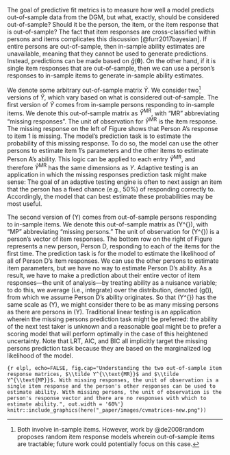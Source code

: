 The goal of predictive fit metrics is to measure how well a model predicts out-of-sample data from the DGM, but what, exactly, should be considered out-of-sample? Should it be the person, the item, or the item response that is out-of-sample? The fact that item responses are cross-classified within persons and items complicates this discussion [@furr2017bayesian]. If entire persons are out-of-sample, then in-sample ability estimates are unavailable, meaning that they cannot be used to generate predictions. Instead, predictions can be made based on $\hat g(\bm{\theta})$. On the other hand, if it is single item responses that are out-of-sample, then we can use a person's responses to in-sample items to generate in-sample ability estimates.

We denote some arbitrary out-of-sample matrix $\tilde Y$. We consider two^[Both involve in-sample items. However, work by @de2008random proposes random item response models wherein out-of-sample items are tractable; future work could potentially focus on this case.] versions of $\tilde Y$, which vary based on what is considered out-of-sample. The first version of $\tilde Y$ comes from in-sample persons responding to in-sample items. We denote this out-of-sample matrix as $\tilde Y^{\text{MR}}$, with "MR" abbreviating "missing responses". The unit of observation for $\tilde Y^{\text{MR}}$ is the item response. The missing response on the left of Figure \ref{fig:elpl} shows that Person A's response to item 1 is missing. The model's prediction task is to estimate the probability of this missing response. To do so, the model can use the other persons to estimate item 1's parameters and the other items to estimate Person A's ability. This logic can be applied to each entry $\tilde Y^{\text{MR}}$, and therefore $\tilde Y^{\text{MR}}$ has the same dimensions as $Y$. Adaptive testing is an application in which the missing responses prediction task might make sense: The goal of an adaptive testing engine is often to next assign an item that the person has a fixed chance (e.g., 50\%) of responding correctly to. Accordingly, the model that can best estimate these probabilities may be most useful.

The second version of \(\tilde Y\) comes from out-of-sample persons responding to in-sample items. We denote this out-of-sample matrix as \(\tilde Y^{\text{MP}}\), with "MP" abbreviating "missing persons." The unit of observation for \(\tilde Y^{\text{MP}}\) is a person's vector of item responses. The bottom row on the right of Figure \ref{fig:elpl} represents a new person, Person D, responding to each of the items for the first time. The prediction task is for the model to estimate the likelihood of all of Person D's item responses. We can use the other persons to estimate item parameters, but we have no way to estimate Person D's ability. As a result, we have to make a prediction about their entire vector of item responses---the unit of analysis---by treating ability as a nuisance variable; to do this, we average (i.e., integrate) over the distribution, denoted \(g(\theta)\), from which we assume Person D's ability originates.\footnote{This is how marginal maximum likelihood estimation (MMLE) treats ability when calculating likelihood (thus, ``marginal'' likelihood) [@baker2004item].} So that \(\tilde Y^{\text{MP}}\) has the same scale as \(Y\), we might consider there to be as many missing persons as there are persons in \(Y\). Traditional linear testing is an application wherein the missing persons prediction task might be preferred: the ability of the next test taker is unknown and a reasonable goal might be to prefer a scoring model that will perform optimally in the case of this heightened uncertainty. Note that LRT, AIC, and BIC all implicitly target the missing persons prediction task because they are based on the marginalized log likelihood of the model.

```{r elpl, echo=FALSE, fig.cap="Understanding the two out-of-sample item response matrices, $\\tilde Y^{\\text{MR}}$ and $\\tilde Y^{\\text{MP}}$. With missing responses, the unit of observation is a single item response and the person's other responses can be used to estimate ability. With missing persons, the unit of observation is the person's response vector and there are no responses with which to estimate ability.", out.width = '60%'}
knitr::include_graphics(here("_paper/images/cvmatrices-new.png"))
```
